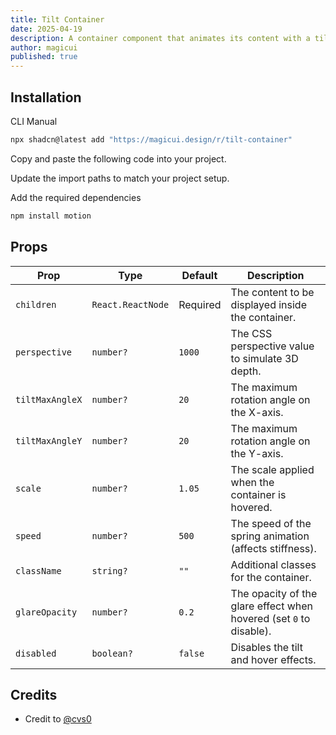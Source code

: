 ```yaml
---
title: Tilt Container
date: 2025-04-19
description: A container component that animates its content with a tilt effect.
author: magicui
published: true
---
```


<ComponentPreview name="tilt-container-demo" />

## Installation

<Tabs defaultValue="cli">

<TabsList>
  <TabsTrigger value="cli">CLI</TabsTrigger>
  <TabsTrigger value="manual">Manual</TabsTrigger>
</TabsList>
<TabsContent value="cli">

```bash
npx shadcn@latest add "https://magicui.design/r/tilt-container"
```

</TabsContent>

<TabsContent value="manual">

<Steps>

<Step>Copy and paste the following code into your project.</Step>

<ComponentSource name="tilt-container" />

<Step>Update the import paths to match your project setup.</Step>

<Step>Add the required dependencies</Step>

```bash
npm install motion
```

</Steps>

</TabsContent>

</Tabs>

## Props

| Prop            | Type       | Default     | Description                                                                 |
| --------------- | ---------- | ----------- | --------------------------------------------------------------------------- |
| `children`      | `React.ReactNode` | Required   | The content to be displayed inside the container.                               |
| `perspective`   | `number?`  | `1000`      | The CSS perspective value to simulate 3D depth.                            |
| `tiltMaxAngleX` | `number?`  | `20`        | The maximum rotation angle on the X-axis.                                  |
| `tiltMaxAngleY` | `number?`  | `20`        | The maximum rotation angle on the Y-axis.                                  |
| `scale`         | `number?`  | `1.05`      | The scale applied when the container is hovered.                                |
| `speed`         | `number?`  | `500`       | The speed of the spring animation (affects stiffness).                     |
| `className`     | `string?`  | `""`        | Additional classes for the container.                                 |
| `glareOpacity`  | `number?`  | `0.2`       | The opacity of the glare effect when hovered (set `0` to disable).         |
| `disabled`      | `boolean?` | `false`     | Disables the tilt and hover effects.     

## Credits

- Credit to [@cvs0](https://github.com/cvs0)
